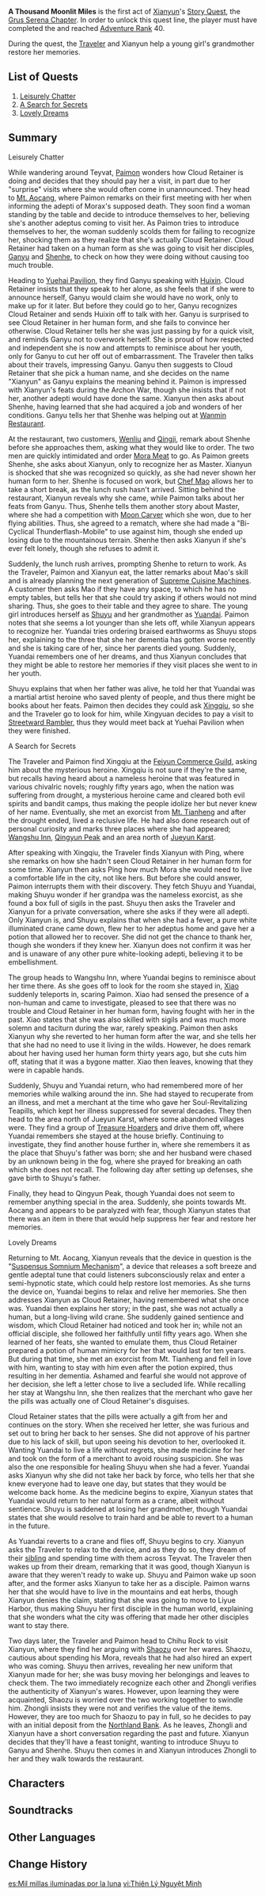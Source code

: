 {{Act Infobox
|image          = Story Card Grus Serena Chapter Act I.png
|type           = Story
|chapter        = Grus Serena Chapter
|actNum         = I
|character      = Xianyun
|ARReq          = 40
|archonQuestReq = [[Interlude Chapter]]: Act I - [[The Crane Returns on the Wind]]
}}
{{Description|There is a saying that goes: "[[Adepti]] come and go without a trace, green moss grows on stones in the spring breeze."<br>Adepti are hard to find, and their blessings harder still. Just how many went on pilgrimages to [[Mt. Aocang]] since ancient times, yet returned empty-handed, none know.<br>But now, that once captivating figure has voluntarily absconded from her abode, looking in the direction of [[Liyue Harbor]].}}
'''A Thousand Moonlit Miles''' is the first act of [[Xianyun]]'s [[Story Quest]], the [[Grus Serena Chapter]]. In order to unlock this quest line, the player must have completed the {{Quest|The Crane Returns on the Wind}} and reached [[Adventure Rank]] 40.

During the quest, the [[Traveler]] and Xianyun help a young girl's grandmother restore her memories.

==List of Quests==
# [[Leisurely Chatter]]
# [[A Search for Secrets]]
# [[Lovely Dreams]]

==Summary==
; Leisurely Chatter

While wandering around Teyvat, [[Paimon]] wonders how Cloud Retainer is doing and decides that they should pay her a visit, in part due to her "surprise" visits where she would often come in unannounced. They head to [[Mt. Aocang]], where Paimon remarks on their first meeting with her when informing the adepti of Morax's supposed death. They soon find a woman standing by the table and decide to introduce themselves to her, believing she's another adeptus coming to visit her. As Paimon tries to introduce themselves to her, the woman suddenly scolds them for failing to recognize her, shocking them as they realize that she's actually Cloud Retainer. Cloud Retainer had taken on a human form as she was going to visit her disciples, [[Ganyu]] and [[Shenhe]], to check on how they were doing without causing too much trouble.

Heading to [[Yujing Terrace|Yuehai Pavilion]], they find Ganyu speaking with [[Huixin]]. Cloud Retainer insists that they speak to her alone, as she feels that if she were to announce herself, Ganyu would claim she would have no work, only to make up for it later. But before they could go to her, Ganyu recognizes Cloud Retainer and sends Huixin off to talk with her. Ganyu is surprised to see Cloud Retainer in her human form, and she fails to convince her otherwise. Cloud Retainer tells her she was just passing by for a quick visit, and reminds Ganyu not to overwork herself. She is proud of how respected and independent she is now and attempts to reminisce about her youth, only for Ganyu to cut her off out of embarrassment. The Traveler then talks about their travels, impressing Ganyu. Ganyu then suggests to Cloud Retainer that she pick a human name, and she decides on the name "Xianyun" as Ganyu explains the meaning behind it. Paimon is impressed with Xianyun's feats during the Archon War, though she insists that if not her, another adepti would have done the same. Xianyun then asks about Shenhe, having learned that she had acquired a job and wonders of her conditions. Ganyu tells her that Shenhe was helping out at [[Wanmin Restaurant]].

At the restaurant, two customers, [[Wenliu]] and [[Qingji]], remark about Shenhe before she approaches them, asking what they would like to order. The two men are quickly intimidated and order [[Mora Meat]] to go. As Paimon greets Shenhe, she asks about Xianyun, only to recognize her as Master. Xianyun is shocked that she was recognized so quickly, as she had never shown her human form to her. Shenhe is focused on work, but [[Chef Mao]] allows her to take a short break, as the lunch rush hasn't arrived. Sitting behind the restaurant, Xianyun reveals why she came, while Paimon talks about her feats from Ganyu. Thus, Shenhe tells them another story about Master, where she had a competition with [[Moon Carver]] which she won, due to her flying abilities. Thus, she agreed to a rematch, where she had made a "Bi-Cyclical Thunderflash-Mobile" to use against him, though she ended up losing due to the mountainous terrain. Shenhe then asks Xianyun if she's ever felt lonely, though she refuses to admit it. 

Suddenly, the lunch rush arrives, prompting Shenhe to return to work. As the Traveler, Paimon and Xianyun eat, the latter remarks about Mao's skill and is already planning the next generation of [[Supreme Cuisine Machine]]s. A customer then asks Mao if they have any space, to which he has no empty tables, but tells her that she could try asking if others would not mind sharing. Thus, she goes to their table and they agree to share. The young girl introduces herself as [[Shuyu]] and her grandmother as [[Yuandai]]. Paimon notes that she seems a lot younger than she lets off, while Xianyun appears to recognize her. Yuandai tries ordering braised earthworms as Shuyu stops her, explaining to the three that she her dementia has gotten worse recently and she is taking care of her, since her parents died young. Suddenly, Yuandai remembers one of her dreams, and thus Xianyun concludes that they might be able to restore her memories if they visit places she went to in her youth. 

Shuyu explains that when her father was alive, he told her that Yuandai was a martial artist heroine who saved plenty of people, and thus there might be books about her feats. Paimon then decides they could ask [[Xingqiu]], so she and the Traveler go to look for him, while Xingyuan decides to pay a visit to [[Madame Ping|Streetward Rambler]], thus they would meet back at Yuehai Pavilion when they were finished.

; A Search for Secrets

The Traveler and Paimon find Xingqiu at the [[Feiyun Commerce Guild]], asking him about the mysterious heroine. Xingqiu is not sure if they're the same, but recalls having heard about a nameless heroine that was featured in various chivalric novels; roughly fifty years ago, when the nation was suffering from drought, a mysterious heroine came and cleared both evil spirits and bandit camps, thus making the people idolize her but never knew of her name. Eventually, she met an exorcist from [[Mt. Tianheng]] and after the drought ended, lived a reclusive life. He had also done research out of personal curiosity and marks three places where she had appeared; [[Wangshu Inn]], [[Qingyun Peak]] and an area north of [[Jueyun Karst]].

After speaking with Xingqiu, the Traveler finds Xianyun with Ping, where she remarks on how she hadn't seen Cloud Retainer in her human form for some time. Xianyun then asks Ping how much Mora she would need to live a comfortable life in the city, not like hers. But before she could answer, Paimon interrupts them with their discovery. They fetch Shuyu and Yuandai, making Shuyu wonder if her grandpa was the nameless exorcist, as she found a box full of sigils in the past. Shuyu then asks the Traveler and Xianyun for a private conversation, where she asks if they were all adepti. Only Xianyun is, and Shuyu explains that when she had a fever, a pure white illuminated crane came down, flew her to her adeptus home and gave her a potion that allowed her to recover. She did not get the chance to thank her, though she wonders if they knew her. Xianyun does not confirm it was her and is unaware of any other pure white-looking adepti, believing it to be embellishment.

The group heads to Wangshu Inn, where Yuandai begins to reminisce about her time there. As she goes off to look for the room she stayed in, [[Xiao]] suddenly teleports in, scaring Paimon. Xiao had sensed the presence of a non-human and came to investigate, pleased to see that there was no trouble and Cloud Retainer in her human form, having fought with her in the past. Xiao states that she was also skilled with sigils and was much more solemn and taciturn during the war, rarely speaking. Paimon then asks Xianyun why she reverted to her human form after the war, and she tells her that she had no need to use it living in the wilds. However, he does remark about her having used her human form thirty years ago, but she cuts him off, stating that it was a bygone matter. Xiao then leaves, knowing that they were in capable hands.

Suddenly, Shuyu and Yuandai return, who had remembered more of her memories while walking around the inn. She had stayed to recuperate from an illness, and met a merchant at the time who gave her Soul-Revitalizing Teapills, which kept her illness suppressed for several decades. They then head to the area north of Jueyun Karst, where some abandoned villages were. They find a group of [[Treasure Hoarders]] and drive them off, where Yuandai remembers she stayed at the house briefly. Continuing to investigate, they find another house further in, where she remembers it as the place that Shuyu's father was born; she and her husband were chased by an unknown being in the fog, where she prayed for breaking an oath which she does not recall. The following day after setting up defenses, she gave birth to Shuyu's father. 

Finally, they head to Qingyun Peak, though Yuandai does not seem to remember anything special in the area. Suddenly, she points towards Mt. Aocang and appears to be paralyzed with fear, though Xianyun states that there was an item in there that would help suppress her fear and restore her memories.

;Lovely Dreams

Returning to Mt. Aocang, Xianyun reveals that the device in question is the "[[Suspensus Somnium Mechanism]]", a device that releases a soft breeze and gentle adeptal tune that could listeners subconsciously relax and enter a semi-hypnotic state, which could help restore lost memories. As she turns the device on, Yuandai begins to relax and relive her memories. She then addresses Xianyun as Cloud Retainer, having remembered what she once was. Yuandai then explains her story; in the past, she was not actually a human, but a long-living wild crane. She suddenly gained sentience and wisdom, which Cloud Retainer had noticed and took her in; while not an official disciple, she followed her faithfully until fifty years ago. When she learned of her feats, she wanted to emulate them, thus Cloud Retainer prepared a potion of human mimicry for her that would last for ten years. But during that time, she met an exorcist from Mt. Tianheng and fell in love with him, wanting to stay with him even after the potion expired, thus resulting in her dementia. Ashamed and fearful she would not approve of her decision, she left a letter chose to live a secluded life. While recalling her stay at Wangshu Inn, she then realizes that the merchant who gave her the pills was actually one of Cloud Retainer's disguises.

Cloud Retainer states that the pills were actually a gift from her and continues on the story. When she received her letter, she was furious and set out to bring her back to her senses. She did not approve of his partner due to his lack of skill, but upon seeing his devotion to her, overlooked it. Wanting Yuandai to live a life without regrets, she made medicine for her and took on the form of a merchant to avoid rousing suspicion. She was also the one responsible for healing Shuyu when she had a fever. Yuandai asks Xianyun why she did not take her back by force, who tells her that she knew everyone had to leave one day, but states that they would be welcome back home. As the medicine begins to expire, Xianyun states that Yuandai would return to her natural form as a crane, albeit without sentience. Shuyu is saddened at losing her grandmother, though Yuandai states that she would resolve to train hard and be able to revert to a human in the future.

As Yuandai reverts to a crane and flies off, Shuyu begins to cry. Xianyun asks the Traveler to relax to the device, and as they do so, they dream of their [[Traveler's Sibling|sibling]] and spending time with them across Teyvat. The Traveler then wakes up from their dream, remarking that it was good, though Xianyun is aware that they weren't ready to wake up. Shuyu and Paimon wake up soon after, and the former asks Xianyun to take her as a disciple. Paimon warns her that she would have to live in the mountains and eat herbs, though Xianyun denies the claim, stating that she was going to move to Liyue Harbor, thus making Shuyu her first disciple in the human world, explaining that she wonders what the city was offering that made her other disciples want to stay there.

Two days later, the Traveler and Paimon head to Chihu Rock to visit Xianyun, where they find her arguing with [[Shaozu]] over her wares. Shaozu, cautious about spending his Mora, reveals that he had also hired an expert who was coming. Shuyu then arrives, revealing her new uniform that Xianyun made for her; she was busy moving her belongings and leaves to check them. The two immediately recognize each other and Zhongli verifies the authenticity of Xianyun's wares. However, upon learning they were acquainted, Shaozu is worried over the two working together to swindle him. Zhongli insists they were not and verifies the value of the items. However, they are too much for Shaozu to pay in full, so he decides to pay with an initial deposit from the [[Northland Bank]]. As he leaves, Zhongli and Xianyun have a short conversation regarding the past and future. Xianyun decides that they'll have a feast tonight, wanting to introduce Shuyu to Ganyu and Shenhe. Shuyu then comes in and Xianyun introduces Zhongli to her and they walk towards the restaurant. 

==Characters==
{{Character Appearances}}

==Soundtracks==
{{Soundtracks by Category Table|type=quest}}
<!--
==Gallery==
<gallery>

</gallery>
-->
==Other Languages==
{{Other Languages
|en       = A Thousand Moonlit Miles
|zhs      = 千里月明
|zhs_rm   = Qiānlǐ Yuèmíng
|zht      = 千里月明
|zht_rm   = Qiānlǐ Yuèmíng
|zh_tl    = 
|ja       = 千里の月明り
|ja_rm    = Senri no Tsukiakari
|ja_tl    = Thousand Moonlit {{w|Li (unit)|Li}}
|ko       = 천 리를 밝히는 달
|ko_tl    = Moon That Lights Up a Thousand Li
|es       = Mil millas iluminadas por la luna
|es_tl    = A Thousand Moonlit Miles
|fr       = Mille lieues sous la lune
|fr_tl    = A Thousand Leagues Under the Moon
|ru       = Тысяча  лунных миль
|ru_tl    = A Thousand Moonlit Miles
|th       = แสงจันทร์พันลี้
|th_rm    = 
|th_tl    = 
|vi       = Thiên Lý Nguyệt Minh
|vi_tl    = 
|de       = Tausend Meilen im Mondschein
|de_tl    = A Thousand Miles in the Moonlight
|id       = Ribuan  Mil Cahaya Rembulan
|id_tl    = Thousands of Moonlight Miles
|pt       = Mil Quilômetros Sob o Luar
|pt_tl    = 
|tr       = Ay  Işığında Bin Kilometre
|tr_tl    = 
|it       = Mille miglia di luna
|it_tl    = A Thousand Miles of Moon
}}

==Change History==
{{Change History|4.4}}

[[es:Mil millas iluminadas por la luna]]
[[vi:Thiên Lý Nguyệt Minh]]